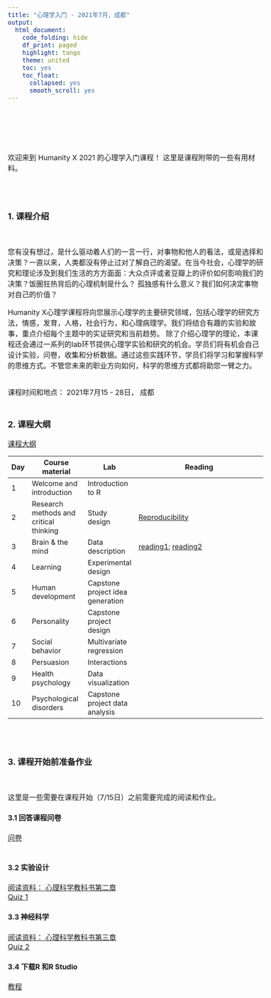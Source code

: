 ```yaml
---
title: "心理学入门 - 2021年7月，成都"
output:
  html_document:
    code_folding: hide
    df_print: paged
    highlight: tango
    theme: united
    toc: yes
    toc_float:
      collapsed: yes
      smooth_scroll: yes
---
```


<style type="text/css">
  body{
  font-size: 12pt;
}
</style>


<br>
<br>
<br>
<br>

欢迎来到 Humanity X 2021 的心理学入门课程！ 这里是课程附带的一些有用材料。

<br>
<br>

### 1. 课程介绍
<br>

您有没有想过，是什么驱动着人们的一言一行，对事物和他人的看法，或是选择和决策？一直以来，人类都没有停止过对了解自己的渴望。在当今社会，心理学的研究和理论涉及到我们生活的方方面面：大众点评或者豆瓣上的评价如何影响我们的决策？饭圈狂热背后的心理机制是什么？
孤独感有什么意义？我们如何决定事物对自己的价值？ 

Humanity X心理学课程将向您展示心理学的主要研究领域，包括心理学的研究方法，情感，发育，人格，社会行为，和心理病理学。我们将结合有趣的实验和故事，重点介绍每个主题中的实证研究和当前趋势。 除了介绍心理学的理论，本课程还会通过一系列的lab环节提供心理学实验和研究的机会。学员们将有机会自己设计实验，问卷，收集和分析数据。通过这些实践环节，学员们将学习和掌握科学的思维方式。不管您未来的职业方向如何，科学的思维方式都将助您一臂之力。

<br>
课程时间和地点： 2021年7月15 - 28日， 成都
<br>
<br>

### 2. 课程大纲

[课程大纲](files/syllabus.pdf)

| Day | Course material                        | Lab                              | Reading                                                                                       |
|-----|----------------------------------------|----------------------------------|-----------------------------------------------------------------------------------------------|
| 1   | Welcome and introduction               | Introduction to R                |                                                                                               |
| 2   | Research methods and critical thinking | Study design                     | [Reproducibility](files/readings/science_reproducibility.pdf)                                 |
| 3   | Brain & the mind                       | Data description                 | [reading1](files/readings/neuroscience_psychology.pdf); [reading2](files/readings/salmon.pdf) |
| 4   | Learning                               | Experimental design              |                                                                                               |
| 5   | Human development                      | Capstone project idea generation |                                                                                               |
| 6   | Personality                            | Capstone project design          |                                                                                               |
| 7   | Social behavior                        | Multivariate regression          |                                                                                               |
| 8   | Persuasion                             | Interactions                     |                                                                                               |
| 9   | Health psychology                      | Data visualization               |                                                                                               |
| 10  | Psychological disorders                | Capstone project data analysis   |                                                                                               |

<br>
<br>

### 3. 课程开始前准备作业
<br>

这里是一些需要在课程开始（7/15日）之前需要完成的阅读和作业。

#### 3.1 回答课程问卷
[问卷](https://wj.qq.com/s2/8674634/6a3b/)
<br>
<br>

#### 3.2 实验设计
[阅读资料： 心理科学教科书第二章](files/quizzes/quiz1_reading.pdf)
<br>
[Quiz 1](files/quizzes/quiz1.pdf)
<br>

#### 3.3 神经科学
[阅读资料： 心理科学教科书第三章](files/quizzes/quiz2_reading.pdf)
<br>
[Quiz 2](files/quizzes/quiz2.pdf)
<br>

#### 3.4 下载R 和R Studio
[教程](https://zhuanlan.zhihu.com/p/157631204?utm_source=wechat_session&utm_medium=social&s_r=0)
<br>


